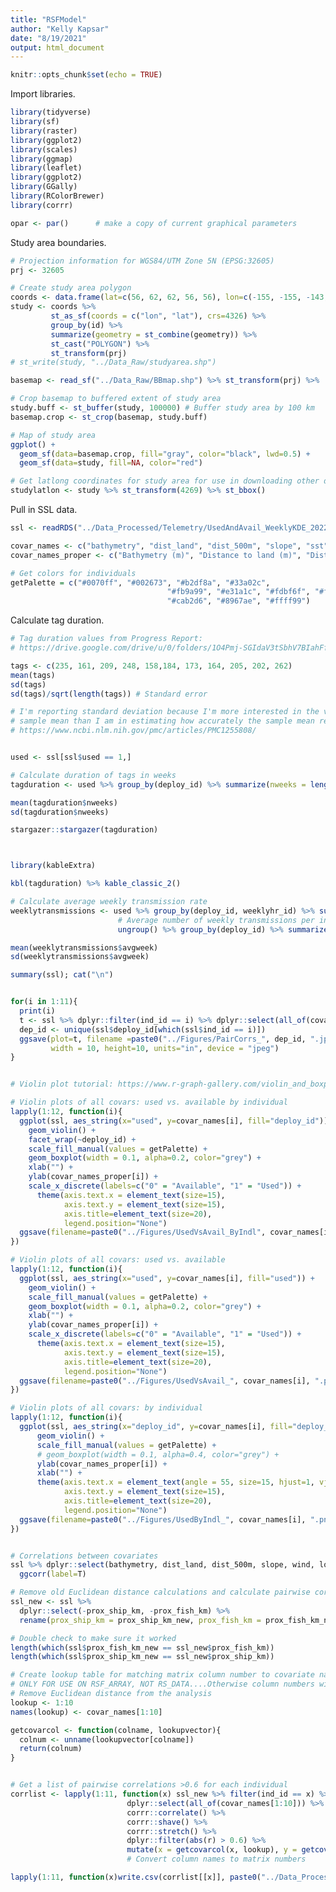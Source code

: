 ```yaml
---
title: "RSFModel"
author: "Kelly Kapsar"
date: "8/19/2021"
output: html_document
---
```


```r
knitr::opts_chunk$set(echo = TRUE)
```

Import libraries. 

```r
library(tidyverse)
library(sf)
library(raster)
library(ggplot2)
library(scales)
library(ggmap)
library(leaflet)
library(ggplot2)
library(GGally)
library(RColorBrewer)
library(corrr)

opar <- par()      # make a copy of current graphical parameters
```

Study area boundaries. 

```r
# Projection information for WGS84/UTM Zone 5N (EPSG:32605)
prj <- 32605

# Create study area polygon
coords <- data.frame(lat=c(56, 62, 62, 56, 56), lon=c(-155, -155, -143, -143, -155), id="study")
study <- coords %>% 
         st_as_sf(coords = c("lon", "lat"), crs=4326) %>% 
         group_by(id) %>% 
         summarize(geometry = st_combine(geometry)) %>%  
         st_cast("POLYGON") %>% 
         st_transform(prj)
# st_write(study, "../Data_Raw/studyarea.shp")

basemap <- read_sf("../Data_Raw/BBmap.shp") %>% st_transform(prj) %>%  st_buffer(0)

# Crop basemap to buffered extent of study area 
study.buff <- st_buffer(study, 100000) # Buffer study area by 100 km
basemap.crop <- st_crop(basemap, study.buff)

# Map of study area 
ggplot() +
  geom_sf(data=basemap.crop, fill="gray", color="black", lwd=0.5) +
  geom_sf(data=study, fill=NA, color="red")

# Get latlong coordinates for study area for use in downloading other data sets
studylatlon <- study %>% st_transform(4269) %>% st_bbox()

```

Pull in SSL data. 

```r

ssl <- readRDS("../Data_Processed/Telemetry/UsedAndAvail_WeeklyKDE_20220311.rds") 

covar_names <- c("bathymetry", "dist_land", "dist_500m", "slope", "sst", "wind", "logship", "logfish", "prox_fish_km", "prox_ship_km", "prox_fish_km_new", "prox_ship_km_new")
covar_names_proper <- c("Bathymetry (m)", "Distance to land (m)", "Distance to shelf break (m)", "Slope (degrees)", "Avg. sea surface\ntemperature (C)", "Avg. wind speed (m/s)", "Log(Shipping traffic (km))", "Log(Fishing traffic (km))", "Euc. Distance to fishing (km)", "Euc. Distance to shipping (km)", "LCP Distance to fishing (km)", "LCP Distance to shipping (km)")

# Get colors for individuals
getPalette = c("#0070ff", "#002673", "#b2df8a", "#33a02c",
                                   "#fb9a99", "#e31a1c", "#fdbf6f", "#ff7f00",
                                   "#cab2d6", "#8967ae", "#ffff99")
```

Calculate tag duration. 

```r
# Tag duration values from Progress Report: 
# https://drive.google.com/drive/u/0/folders/1O4Pmj-SGIdaV3tSbhV7BIahFfnsSEWLi

tags <- c(235, 161, 209, 248, 158,184, 173, 164, 205, 202, 262)  
mean(tags)
sd(tags)
sd(tags)/sqrt(length(tags)) # Standard error

# I'm reporting standard deviation because I'm more interested in the variability around the 
# sample mean than I am in estimating how accurately the sample mean reflects the true population mean. 
# https://www.ncbi.nlm.nih.gov/pmc/articles/PMC1255808/


used <- ssl[ssl$used == 1,]

# Calculate duration of tags in weeks 
tagduration <- used %>% group_by(deploy_id) %>% summarize(nweeks = length(unique(weeklyhr_id)))

mean(tagduration$nweeks)
sd(tagduration$nweeks)

stargazer::stargazer(tagduration)



library(kableExtra)

kbl(tagduration) %>% kable_classic_2()

# Calculate average weekly transmission rate
weeklytransmissions <- used %>% group_by(deploy_id, weeklyhr_id) %>% summarize(n = n()) %>% # Number of transmissions per week
                        # Average number of weekly transmissions per individual
                        ungroup() %>% group_by(deploy_id) %>% summarize(avgweek = mean(n)) 

mean(weeklytransmissions$avgweek)
sd(weeklytransmissions$avgweek)

```

```r

summary(ssl); cat("\n")


for(i in 1:11){
  print(i)
  t <- ssl %>% dplyr::filter(ind_id == i) %>% dplyr::select(all_of(covar_names)) %>% ggpairs()
  dep_id <- unique(ssl$deploy_id[which(ssl$ind_id == i)])
  ggsave(plot=t, filename =paste0("../Figures/PairCorrs_", dep_id, ".jpeg"), 
         width = 10, height=10, units="in", device = "jpeg")
}


# Violin plot tutorial: https://www.r-graph-gallery.com/violin_and_boxplot_ggplot2.html

# Violin plots of all covars: used vs. available by individual
lapply(1:12, function(i){
  ggplot(ssl, aes_string(x="used", y=covar_names[i], fill="deploy_id")) +
    geom_violin() +
    facet_wrap(~deploy_id) +
    scale_fill_manual(values = getPalette) +
    geom_boxplot(width = 0.1, alpha=0.2, color="grey") +
    xlab("") +
    ylab(covar_names_proper[i]) +
    scale_x_discrete(labels=c("0" = "Available", "1" = "Used")) +
      theme(axis.text.x = element_text(size=15), 
            axis.text.y = element_text(size=15),
            axis.title=element_text(size=20), 
            legend.position="None") 
  ggsave(filename=paste0("../Figures/UsedVsAvail_ByIndl", covar_names[i], ".png"), width = 10, height = 7, units="in")
})

# Violin plots of all covars: used vs. available 
lapply(1:12, function(i){
  ggplot(ssl, aes_string(x="used", y=covar_names[i], fill="used")) +
    geom_violin() +
    scale_fill_manual(values = getPalette) +
    geom_boxplot(width = 0.1, alpha=0.2, color="grey") +
    xlab("") +
    ylab(covar_names_proper[i]) +
    scale_x_discrete(labels=c("0" = "Available", "1" = "Used")) +
      theme(axis.text.x = element_text(size=15), 
            axis.text.y = element_text(size=15),
            axis.title=element_text(size=20), 
            legend.position="None") 
  ggsave(filename=paste0("../Figures/UsedVsAvail_", covar_names[i], ".png"), width = 10, height = 7, units="in")
})

# Violin plots of all covars: by individual
lapply(1:12, function(i){
  ggplot(ssl, aes_string(x="deploy_id", y=covar_names[i], fill="deploy_id")) +
      geom_violin() +
      scale_fill_manual(values = getPalette) +
      # geom_boxplot(width = 0.1, alpha=0.4, color="grey") +
      ylab(covar_names_proper[i]) +
      xlab("") +
      theme(axis.text.x = element_text(angle = 55, size=15, hjust=1, vjust=1), 
            axis.text.y = element_text(size=15),
            axis.title=element_text(size=20), 
            legend.position="None") 
  ggsave(filename=paste0("../Figures/UsedByIndl_", covar_names[i], ".png"), width = 10, height = 5, units="in")
})


# Correlations between covariates 
ssl %>% dplyr::select(bathymetry, dist_land, dist_500m, slope, wind, logfish, logship, sst, prox_ship_km, prox_fish_km, prox_ship_km_new, prox_fish_km_new)%>% 
  ggcorr(label=T)

```

```r

# Remove old Euclidean distance calculations and calculate pairwise correlations
ssl_new <- ssl %>% 
  dplyr::select(-prox_ship_km, -prox_fish_km) %>% 
  rename(prox_ship_km = prox_ship_km_new, prox_fish_km = prox_fish_km_new)

# Double check to make sure it worked
length(which(ssl$prox_fish_km_new == ssl_new$prox_fish_km))
length(which(ssl$prox_ship_km_new == ssl_new$prox_ship_km))

# Create lookup table for matching matrix column number to covariate name 
# ONLY FOR USE ON RSF_ARRAY, NOT RS_DATA....Otherwise column numbers will be messed up
# Remove Euclidean distance from the analysis 
lookup <- 1:10
names(lookup) <- covar_names[1:10]

getcovarcol <- function(colname, lookupvector){
  colnum <- unname(lookupvector[colname])
  return(colnum)
}


# Get a list of pairwise correlations >0.6 for each individual
corrlist <- lapply(1:11, function(x) ssl_new %>% filter(ind_id == x) %>% 
                          dplyr::select(all_of(covar_names[1:10])) %>% 
                          corrr::correlate() %>% 
                          corrr::shave() %>% 
                          corrr::stretch() %>% 
                          dplyr::filter(abs(r) > 0.6) %>% 
                          mutate(x = getcovarcol(x, lookup), y = getcovarcol(y, lookup)))
                          # Convert column names to matrix numbers

lapply(1:11, function(x)write.csv(corrlist[[x]], paste0("../Data_Processed/Telemetry/Corrs_", x, ".csv")))
```



